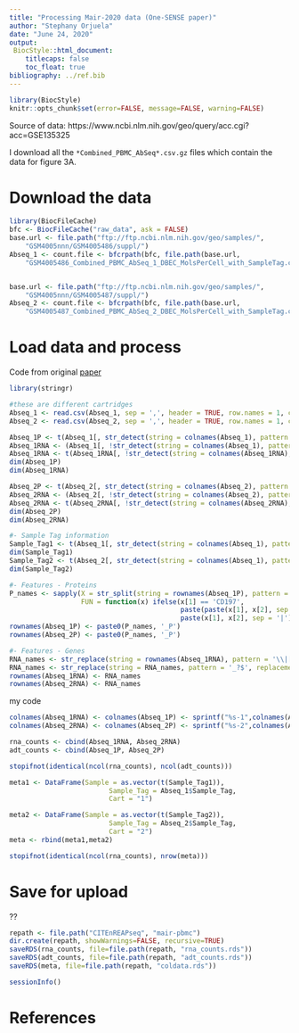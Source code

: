 ```yaml
---
title: "Processing Mair-2020 data (One-SENSE paper)"
author: "Stephany Orjuela"
date: "June 24, 2020"
output: 
 BiocStyle::html_document:
    titlecaps: false
    toc_float: true
bibliography: ../ref.bib
---
```


```r
library(BiocStyle)
knitr::opts_chunk$set(error=FALSE, message=FALSE, warning=FALSE)
```

Source of data: https://www.ncbi.nlm.nih.gov/geo/query/acc.cgi?acc=GSE135325

I download all the `*Combined_PBMC_AbSeq*.csv.gz` files which contain the data for figure 3A.

# Download the data
```r
library(BiocFileCache)
bfc <- BiocFileCache("raw_data", ask = FALSE)
base.url <- file.path("ftp://ftp.ncbi.nlm.nih.gov/geo/samples/",
    "GSM4005nnn/GSM4005486/suppl/")
Abseq_1 <- count.file <- bfcrpath(bfc, file.path(base.url,
    "GSM4005486_Combined_PBMC_AbSeq_1_DBEC_MolsPerCell_with_SampleTag.csv.gz"))


base.url <- file.path("ftp://ftp.ncbi.nlm.nih.gov/geo/samples/",
    "GSM4005nnn/GSM4005487/suppl/")
Abseq_2 <- count.file <- bfcrpath(bfc, file.path(base.url,
    "GSM4005487_Combined_PBMC_AbSeq_2_DBEC_MolsPerCell_with_SampleTag.csv.gz"))
```


# Load data and process

Code from original [paper](https://github.com/MairFlo/Targeted_transcriptomics/blob/master/Mair%20and%20Erickson%20R%20Script%20Part1%20(Seurat2.3).R)
```r
library(stringr)

#these are different cartridges
Abseq_1 <- read.csv(Abseq_1, sep = ',', header = TRUE, row.names = 1, check.names = FALSE)
Abseq_2 <- read.csv(Abseq_2, sep = ',', header = TRUE, row.names = 1, check.names = FALSE)

Abseq_1P <- t(Abseq_1[, str_detect(string = colnames(Abseq_1), pattern = 'pAbO')]) # 
Abseq_1RNA <- (Abseq_1[, !str_detect(string = colnames(Abseq_1), pattern = 'pAbO')]) #
Abseq_1RNA <- t(Abseq_1RNA[, !str_detect(string = colnames(Abseq_1RNA), pattern = 'Sample')]) # 
dim(Abseq_1P)
dim(Abseq_1RNA)

Abseq_2P <- t(Abseq_2[, str_detect(string = colnames(Abseq_2), pattern = 'pAbO')]) # 
Abseq_2RNA <- (Abseq_2[, !str_detect(string = colnames(Abseq_2), pattern = 'pAbO')]) #
Abseq_2RNA <- t(Abseq_2RNA[, !str_detect(string = colnames(Abseq_2RNA), pattern = 'Sample')]) # 
dim(Abseq_2P)
dim(Abseq_2RNA)

#- Sample Tag information
Sample_Tag1 <- t(Abseq_1[, str_detect(string = colnames(Abseq_1), pattern = 'Sample_Name')]) # 
dim(Sample_Tag1)
Sample_Tag2 <- t(Abseq_2[, str_detect(string = colnames(Abseq_1), pattern = 'Sample_Name')]) # 
dim(Sample_Tag2)

#- Features - Proteins
P_names <- sapply(X = str_split(string = rownames(Abseq_1P), pattern = '\\|'), 
                  FUN = function(x) ifelse(x[1] == 'CD197', 
                                           paste(paste(x[1], x[2], sep = '|'), x[3], sep = '_'),
                                           paste(x[1], x[2], sep = '|'))) # Antigen|Gene (and clone for CD197 - CD197 is not unique (two different clones))
rownames(Abseq_1P) <- paste0(P_names, '_P')
rownames(Abseq_2P) <- paste0(P_names, '_P')

#- Features - Genes
RNA_names <- str_replace(string = rownames(Abseq_1RNA), pattern = '\\|[^(PolyA)]*',  replacement = '_')
RNA_names <- str_replace(string = RNA_names, pattern = '_?$', replacement = '_RNA')
rownames(Abseq_1RNA) <- RNA_names
rownames(Abseq_2RNA) <- RNA_names
```

my code
```r

colnames(Abseq_1RNA) <- colnames(Abseq_1P) <- sprintf("%s-1",colnames(Abseq_1RNA))
colnames(Abseq_2RNA) <- colnames(Abseq_2P) <- sprintf("%s-2",colnames(Abseq_2RNA))

rna_counts <- cbind(Abseq_1RNA, Abseq_2RNA)
adt_counts <- cbind(Abseq_1P, Abseq_2P)

stopifnot(identical(ncol(rna_counts), ncol(adt_counts)))

meta1 <- DataFrame(Sample = as.vector(t(Sample_Tag1)), 
                         Sample_Tag = Abseq_1$Sample_Tag,
                         Cart = "1")

meta2 <- DataFrame(Sample = as.vector(t(Sample_Tag2)), 
                         Sample_Tag = Abseq_2$Sample_Tag,
                         Cart = "2")
meta <- rbind(meta1,meta2)

stopifnot(identical(ncol(rna_counts), nrow(meta)))
```

# Save for upload
 
??
 
```r
repath <- file.path("CITEnREAPseq", "mair-pbmc")
dir.create(repath, showWarnings=FALSE, recursive=TRUE)
saveRDS(rna_counts, file=file.path(repath, "rna_counts.rds"))
saveRDS(adt_counts, file=file.path(repath, "adt_counts.rds"))
saveRDS(meta, file=file.path(repath, "coldata.rds"))
```


```r
sessionInfo()
```

# References
